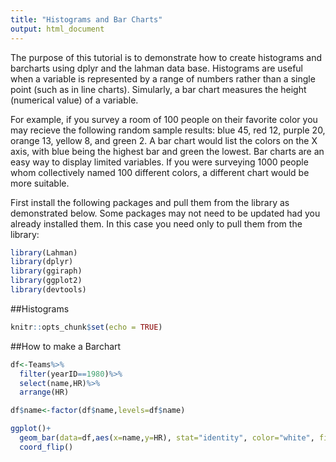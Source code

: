 ```yaml
---
title: "Histograms and Bar Charts"
output: html_document
---
```


The purpose of this tutorial is to demonstrate how to create histograms and barcharts using dplyr and the lahman data base. Histograms are useful when a variable is represented by a range of numbers rather than a single point (such as in line charts). Simularly, a bar chart measures the height (numerical value) of a variable. 

For example, if you survey a room of 100 people on their favorite color you may recieve the following random sample results: blue 45, red 12, purple 20, orange 13, yellow 8, and green 2. A bar chart would list the colors on the X axis, with blue being the highest bar and green the lowest. Bar charts are an easy way to display limited variables. If you were surveying 1000 people whom collectively named 100 different colors, a different chart would be more suitable. 

First install the following packages and pull them from the library as demonstrated below. Some packages may not need to be updated had you already installed them. In this case you need only to pull them from the library:
```r
library(Lahman)
library(dplyr)
library(ggiraph)
library(ggplot2)
library(devtools)
```







##Histograms
```r
knitr::opts_chunk$set(echo = TRUE)
```

##How to make a Barchart

```r
df<-Teams%>%
  filter(yearID==1980)%>%
  select(name,HR)%>%
  arrange(HR)

```

```r
df$name<-factor(df$name,levels=df$name)
```

```r
ggplot()+
  geom_bar(data=df,aes(x=name,y=HR), stat="identity", color="white", fill="blue")+
  coord_flip()

```

